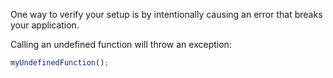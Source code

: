 One way to verify your setup is by intentionally causing an error that breaks your application.

Calling an undefined function will throw an exception:

```js
myUndefinedFunction();
```